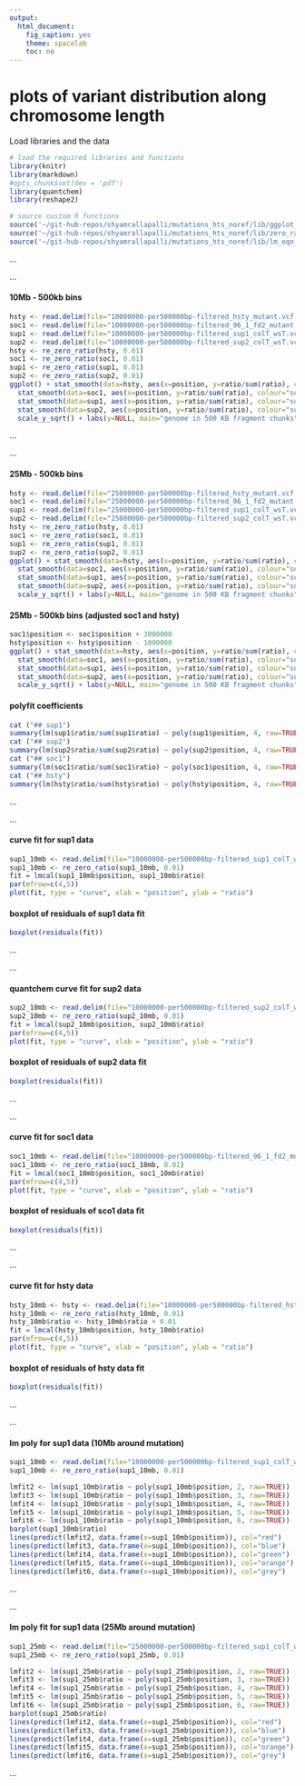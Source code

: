 ```yaml
---
output:
  html_document:
    fig_caption: yes
    theme: spacelab
    toc: no
---
```

# **plots of variant distribution along chromosome length**
Load libraries and the data
```r
# load the required libraries and functions
library(knitr)
library(markdown)
#opts_chunk$set(dev = 'pdf')
library(quantchem)
library(reshape2)

# source custom R functions
source('~/git-hub-repos/shyamrallapalli/mutations_hts_noref/lib/ggplot_theme.R')
source('~/git-hub-repos/shyamrallapalli/mutations_hts_noref/lib/zero_ratio_adj.R')
source('~/git-hub-repos/shyamrallapalli/mutations_hts_noref/lib/lm_eqn_plot.R')

```

...     


...  		

#### 10Mb - 500kb bins
```r
hsty <- read.delim(file="10000000-per500000bp-filtered_hsty_mutant.vcf.txt", header = TRUE)
soc1 <- read.delim(file="10000000-per500000bp-filtered_96_1_fd2_mutant.vcf.txt", header = TRUE)
sup1 <- read.delim(file="10000000-per500000bp-filtered_sup1_colT_wsT.vcf.txt", header = TRUE)
sup2 <- read.delim(file="10000000-per500000bp-filtered_sup2_colT_wsT.vcf.txt", header = TRUE)
hsty <- re_zero_ratio(hsty, 0.01)
soc1 <- re_zero_ratio(soc1, 0.01)
sup1 <- re_zero_ratio(sup1, 0.01)
sup2 <- re_zero_ratio(sup2, 0.01)
ggplot() + stat_smooth(data=hsty, aes(x=position, y=ratio/sum(ratio), colour="hsty"), method="lm", se=FALSE, formula=y ~ poly(x, 4, raw=TRUE)) +
  stat_smooth(data=soc1, aes(x=position, y=ratio/sum(ratio), colour="soc1"), method="lm", se=FALSE, formula=y ~ poly(x, 4, raw=TRUE)) +
  stat_smooth(data=sup1, aes(x=position, y=ratio/sum(ratio), colour="sup1"), method="lm", se=FALSE, formula=y ~ poly(x, 4, raw=TRUE)) +
  stat_smooth(data=sup2, aes(x=position, y=ratio/sum(ratio), colour="sup2"), method="lm", se=FALSE, formula=y ~ poly(x, 4, raw=TRUE)) +
  scale_y_sqrt() + labs(y=NULL, main="genome in 500 KB fragment chunks") + mytheme


```


...		


...  		

#### 25Mb - 500kb bins
```r
hsty <- read.delim(file="25000000-per500000bp-filtered_hsty_mutant.vcf.txt", header = TRUE)
soc1 <- read.delim(file="25000000-per500000bp-filtered_96_1_fd2_mutant.vcf.txt", header = TRUE)
sup1 <- read.delim(file="25000000-per500000bp-filtered_sup1_colT_wsT.vcf.txt", header = TRUE)
sup2 <- read.delim(file="25000000-per500000bp-filtered_sup2_colT_wsT.vcf.txt", header = TRUE)
hsty <- re_zero_ratio(hsty, 0.01)
soc1 <- re_zero_ratio(soc1, 0.01)
sup1 <- re_zero_ratio(sup1, 0.01)
sup2 <- re_zero_ratio(sup2, 0.01)
ggplot() + stat_smooth(data=hsty, aes(x=position, y=ratio/sum(ratio), colour="hsty"), method="lm", se=FALSE, formula=y ~ poly(x, 4, raw=TRUE)) +
  stat_smooth(data=soc1, aes(x=position, y=ratio/sum(ratio), colour="soc1"), method="lm", se=FALSE, formula=y ~ poly(x, 4, raw=TRUE)) +
  stat_smooth(data=sup1, aes(x=position, y=ratio/sum(ratio), colour="sup1"), method="lm", se=FALSE, formula=y ~ poly(x, 4, raw=TRUE)) +
  stat_smooth(data=sup2, aes(x=position, y=ratio/sum(ratio), colour="sup2"), method="lm", se=FALSE, formula=y ~ poly(x, 4, raw=TRUE)) +
  scale_y_sqrt() + labs(y=NULL, main="genome in 500 KB fragment chunks") + mytheme


```



#### 25Mb - 500kb bins (adjusted soc1 and hsty)
```r
soc1$position <- soc1$position + 3000000
hsty$position <- hsty$position - 1000000
ggplot() + stat_smooth(data=hsty, aes(x=position, y=ratio/sum(ratio), colour="hsty"), method="lm", se=FALSE, formula=y ~ poly(x, 4, raw=TRUE)) +
  stat_smooth(data=soc1, aes(x=position, y=ratio/sum(ratio), colour="soc1"), method="lm", se=FALSE, formula=y ~ poly(x, 4, raw=TRUE)) +
  stat_smooth(data=sup1, aes(x=position, y=ratio/sum(ratio), colour="sup1"), method="lm", se=FALSE, formula=y ~ poly(x, 4, raw=TRUE)) +
  stat_smooth(data=sup2, aes(x=position, y=ratio/sum(ratio), colour="sup2"), method="lm", se=FALSE, formula=y ~ poly(x, 4, raw=TRUE)) +
  scale_y_sqrt() + labs(y=NULL, main="genome in 500 KB fragment chunks") + mytheme
```



#### polyfit coefficients
```r
cat ("## sup1")
summary(lm(sup1$ratio/sum(sup1$ratio) ~ poly(sup1$position, 4, raw=TRUE)))
cat ("## sup2")
summary(lm(sup2$ratio/sum(sup2$ratio) ~ poly(sup2$position, 4, raw=TRUE)))
cat ("## soc1")
summary(lm(soc1$ratio/sum(soc1$ratio) ~ poly(soc1$position, 4, raw=TRUE)))
cat ("## hsty")
summary(lm(hsty$ratio/sum(hsty$ratio) ~ poly(hsty$position, 4, raw=TRUE)))

```

...		


...  		

#### curve fit for sup1 data
```r
sup1_10mb <- read.delim(file="10000000-per500000bp-filtered_sup1_colT_wsT.vcf.txt", header = TRUE)
sup1_10mb <- re_zero_ratio(sup1_10mb, 0.01)
fit = lmcal(sup1_10mb$position, sup1_10mb$ratio)
par(mfrow=c(4,5))
plot(fit, type = "curve", xlab = "position", ylab = "ratio")


```



#### boxplot of residuals of sup1 data fit
```r
boxplot(residuals(fit))
```

...		


...  		

#### quantchem curve fit for sup2 data
```r

sup2_10mb <- read.delim(file="10000000-per500000bp-filtered_sup2_colT_wsT.vcf.txt", header = TRUE)
sup2_10mb <- re_zero_ratio(sup2_10mb, 0.01)
fit = lmcal(sup2_10mb$position, sup2_10mb$ratio)
par(mfrow=c(4,5))
plot(fit, type = "curve", xlab = "position", ylab = "ratio")


```



#### boxplot of residuals of sup2 data fit
```r
boxplot(residuals(fit))
```

...		

...  		

#### curve fit for soc1 data
```r

soc1_10mb <- read.delim(file="10000000-per500000bp-filtered_96_1_fd2_mutant.vcf.txt", header = TRUE)
soc1_10mb <- re_zero_ratio(soc1_10mb, 0.01)
fit = lmcal(soc1_10mb$position, soc1_10mb$ratio)
par(mfrow=c(4,5))
plot(fit, type = "curve", xlab = "position", ylab = "ratio")


```



#### boxplot of residuals of sco1 data fit
```r
boxplot(residuals(fit))
```

...		

...  		

#### curve fit for hsty data
```r
hsty_10mb <- hsty <- read.delim(file="10000000-per500000bp-filtered_hsty_mutant.vcf.txt", header = TRUE)
hsty_10mb <- re_zero_ratio(hsty_10mb, 0.01)
hsty_10mb$ratio <- hsty_10mb$ratio + 0.01
fit = lmcal(hsty_10mb$position, hsty_10mb$ratio)
par(mfrow=c(4,5))
plot(fit, type = "curve", xlab = "position", ylab = "ratio")


```



#### boxplot of residuals of hsty data fit
```r
boxplot(residuals(fit))
```


...		

...  		

#### lm poly for sup1 data (10Mb around mutation)
```r
sup1_10mb <- read.delim(file="10000000-per500000bp-filtered_sup1_colT_wsT.vcf.txt", header = TRUE)
sup1_10mb <- re_zero_ratio(sup1_10mb, 0.01)

lmfit2 <- lm(sup1_10mb$ratio ~ poly(sup1_10mb$position, 2, raw=TRUE))
lmfit3 <- lm(sup1_10mb$ratio ~ poly(sup1_10mb$position, 3, raw=TRUE))
lmfit4 <- lm(sup1_10mb$ratio ~ poly(sup1_10mb$position, 4, raw=TRUE))
lmfit5 <- lm(sup1_10mb$ratio ~ poly(sup1_10mb$position, 5, raw=TRUE))
lmfit6 <- lm(sup1_10mb$ratio ~ poly(sup1_10mb$position, 6, raw=TRUE))
barplot(sup1_10mb$ratio)
lines(predict(lmfit2, data.frame(x=sup1_10mb$position)), col="red")
lines(predict(lmfit3, data.frame(x=sup1_10mb$position)), col="blue")
lines(predict(lmfit4, data.frame(x=sup1_10mb$position)), col="green")
lines(predict(lmfit5, data.frame(x=sup1_10mb$position)), col="orange")
lines(predict(lmfit6, data.frame(x=sup1_10mb$position)), col="grey")


```


...		


...  		

#### lm poly fit for sup1 data (25Mb around mutation)
```r
sup1_25mb <- read.delim(file="25000000-per500000bp-filtered_sup1_colT_wsT.vcf.txt", header = TRUE)
sup1_25mb <- re_zero_ratio(sup1_25mb, 0.01)

lmfit2 <- lm(sup1_25mb$ratio ~ poly(sup1_25mb$position, 2, raw=TRUE))
lmfit3 <- lm(sup1_25mb$ratio ~ poly(sup1_25mb$position, 3, raw=TRUE))
lmfit4 <- lm(sup1_25mb$ratio ~ poly(sup1_25mb$position, 4, raw=TRUE))
lmfit5 <- lm(sup1_25mb$ratio ~ poly(sup1_25mb$position, 5, raw=TRUE))
lmfit6 <- lm(sup1_25mb$ratio ~ poly(sup1_25mb$position, 6, raw=TRUE))
barplot(sup1_25mb$ratio)
lines(predict(lmfit2, data.frame(x=sup1_25mb$position)), col="red")
lines(predict(lmfit3, data.frame(x=sup1_25mb$position)), col="blue")
lines(predict(lmfit4, data.frame(x=sup1_25mb$position)), col="green")
lines(predict(lmfit5, data.frame(x=sup1_25mb$position)), col="orange")
lines(predict(lmfit6, data.frame(x=sup1_25mb$position)), col="grey")


```


...		


